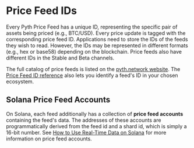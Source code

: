 # Price Feed IDs

Every Pyth Price Feed has a unique ID, representing the specific pair of assets being priced (e.g., BTC/USD).
Every price update is tagged with the corresponding price feed ID.
Applications need to store the IDs of the feeds they wish to read.
However, the IDs may be represented in different formats (e.g., hex or base58) depending on the blockchain.
Price feeds also have different IDs in the Stable and Beta channels.

The full catalog of price feeds is listed on the [pyth.network website](https://pyth.network/price-feeds/).
The [Price Feed ID reference](https://pyth.network/developers/price-feed-ids) also lets you identify a feed's ID in your chosen ecosystem.

## Solana Price Feed Accounts

On Solana, each feed additionally has a collection of **price feed accounts** containing the feed's data.
The addresses of these accounts are programmatically derived from the feed id and a shard id, which is simply a 16-bit number.
See [How to Use Real-Time Data on Solana](./use-real-time-data/solana#price-feed-accounts) for more information on price feed accounts.
